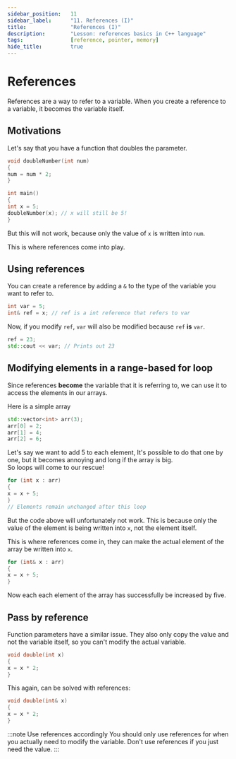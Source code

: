 ```yaml
---
sidebar_position:	11
sidebar_label:		"11. References (I)"
title:				"References (I)"
description:		"Lesson: references basics in C++ language"
tags:				[reference, pointer, memory]
hide_title:			true
---
```


# References
References are a way to refer to a variable.
When you create a reference to a variable, it becomes the variable itself.

## Motivations
Let's say that you have a function that doubles the parameter.
```cpp
void doubleNumber(int num) 
{
num = num * 2;
}

int main()
{
int x = 5;
doubleNumber(x); // x will still be 5!
}
```
But this will not work,
because only the value of `x` is written into `num`.

This is where references come into play.

## Using references
You can create a reference by adding a `&` to the type of the variable you want to refer to.
```cpp
int var = 5;
int& ref = x; // ref is a int reference that refers to var
```
Now, if you modify `ref`, `var` will also be modified because `ref` **is** `var`.
```cpp
ref = 23;
std::cout << var; // Prints out 23
```

## Modifying elements in a range-based for loop
Since references **become** the variable that it is referring to,
we can use it to access the elements in our arrays.

Here is a simple array
```cpp
std::vector<int> arr(3);
arr[0] = 2;
arr[1] = 4;
arr[2] = 6;
```

Let's say we want to add 5 to each element,
It's possible to do that one by one, but it becomes annoying and long if the array is big. <br/>
So loops will come to our rescue!

```cpp
for (int x : arr) 
{
x = x + 5;
}
// Elements remain unchanged after this loop
```
But the code above will unfortunately not work.
This is because only the value of the element is being written into `x`,
not the element itself.

This is where references come in,
they can make the actual element of the array be written into `x`.
```cpp
for (int& x : arr) 
{
x = x + 5;
}
```
Now each each element of the array has successfully be increased by five.

## Pass by reference
Function parameters have a similar issue.
They also only copy the value and not the variable itself,
so you can't modify the actual variable.
```cpp
void double(int x) 
{
x = x * 2; 
}
```

This again, can be solved with references:

```cpp
void double(int& x) 
{
x = x * 2; 
}
```

:::note Use references accordingly
You should only use references for when you actually need to modify the variable.
Don't use references if you just need the value.
:::
